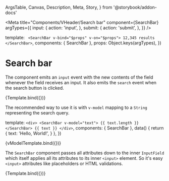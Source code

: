   ArgsTable,
  Canvas,
  Description,
  Meta,
  Story,
} from '@storybook/addon-docs'

<Meta
  title="Components/VHeader/Search bar"
  component={SearchBar}
  argTypes={{
    input: {
      action: 'input',
    },
    submit: {
      action: 'submit',
    },
  }}
/>

  template: `
    <SearchBar v-bind="$props" v-on="$props">
      12,345 results
    </SearchBar>`,
  components: { SearchBar },
  props: Object.keys(argTypes),
})

# Search bar

<Description of={SearchBar} />

<ArgsTable of={SearchBar} />

The component emits an `input` event with the new contents of the field whenever
the field receives an input. It also emits the `search` event when the search
button is clicked.

<Canvas>
  <Story
    name="Default"
    args={{
      value: 'Search query',
    }}
  >
    {Template.bind({})}
  </Story>
</Canvas>

The recommended way to use it is with `v-model` mapping to a `String`
representing the search query.

  template: `
    <div>
      <SearchBar v-model="text">
        {{ text.length }}
      </SearchBar>
      {{ text }}
    </div>
  `,
  components: { SearchBar },
  data() {
    return {
      text: 'Hello, World!',
    }
  },
})

<Canvas>
  <Story name="v-model">{vModelTemplate.bind({})}</Story>
</Canvas>

The `SearchBar` component passes all attributes down to the inner `InputField`
which itself applies all its attributes to its inner `<input>` element. So it's
easy `<input>` attributes like placeholders or HTML validations.

<Canvas>
  <Story
    name="With placeholder"
    args={{
      placeholder: 'Search query',
    }}
  >
    {Template.bind({})}
  </Story>
</Canvas>
